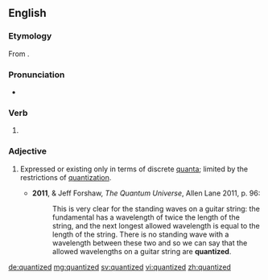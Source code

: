 ==English==
===Etymology===
From {{suffix|quantize|ed|lang=en}}.

===Pronunciation===
*{{a|UK}} {{IPA|/ˈkwɒntʌɪzd/|lang=en}}

===Verb===
{{head|en|verb form}}

# {{en-past of|quantize}}

===Adjective===
{{en-adj}}

# {{context|physics|lang=en}} Expressed or existing only in terms of discrete [[quanta]]; limited by the restrictions of [[quantization]]. {{defdate|from 20th c.}}
#*'''2011''', {{w|Brian Cox (physicist)|Brian Cox}} & Jeff Forshaw, ''The Quantum Universe'', Allen Lane 2011, p. 96:
#*:This is very clear for the standing waves on a guitar string: the fundamental has a wavelength of twice the length of the string, and the next longest allowed wavelength is equal to the length of the string. There is no standing wave with a wavelength between these two and so we can say that the allowed wavelengths on a guitar string are '''quantized'''.

[[de:quantized]]
[[mg:quantized]]
[[sv:quantized]]
[[vi:quantized]]
[[zh:quantized]]